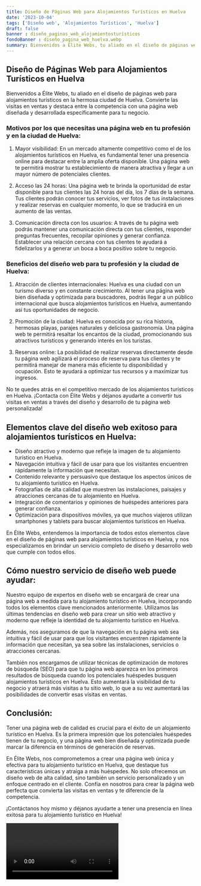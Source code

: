```yaml
---
title: Diseño de Páginas Web para Alojamientos Turísticos en Huelva
date: '2023-10-04'
tags: ['Diseño web', 'Alojamientos Turísticos', 'Huelva']
draft: false
banner : diseño_paginas_web_alojamientosturísticos
fondoBanner : diseño_pagina_web_huelva.webp
summary: Bienvenidos a Élite Webs, tu aliado en el diseño de páginas web para alojamientos turísticos en la hermosa ciudad de Huelva. Convierte las visitas en ventas y destaca entre la competencia con una página web diseñada y desarrollada específicamente para tu negocio.
---
```


## Diseño de Páginas Web para Alojamientos Turísticos en Huelva

Bienvenidos a Élite Webs, tu aliado en el diseño de páginas web para alojamientos turísticos en la hermosa ciudad de Huelva. Convierte las visitas en ventas y destaca entre la competencia con una página web diseñada y desarrollada específicamente para tu negocio.

### Motivos por los que necesitas una página web en tu profesión y en la ciudad de Huelva:

1. Mayor visibilidad: En un mercado altamente competitivo como el de los alojamientos turísticos en Huelva, es fundamental tener una presencia online para destacar entre la amplia oferta disponible. Una página web te permitirá mostrar tu establecimiento de manera atractiva y llegar a un mayor número de potenciales clientes.

2. Acceso las 24 horas: Una página web te brinda la oportunidad de estar disponible para tus clientes las 24 horas del día, los 7 días de la semana. Tus clientes podrán conocer tus servicios, ver fotos de tus instalaciones y realizar reservas en cualquier momento, lo que se traducirá en un aumento de las ventas.

3. Comunicación directa con los usuarios: A través de tu página web podrás mantener una comunicación directa con tus clientes, responder preguntas frecuentes, recopilar opiniones y generar confianza. Establecer una relación cercana con tus clientes te ayudará a fidelizarlos y a generar un boca a boca positivo sobre tu negocio.

### Beneficios del diseño web para tu profesión y la ciudad de Huelva:

1. Atracción de clientes internacionales: Huelva es una ciudad con un turismo diverso y en constante crecimiento. Al tener una página web bien diseñada y optimizada para buscadores, podrás llegar a un público internacional que busca alojamientos turísticos en Huelva, aumentando así tus oportunidades de negocio.

2. Promoción de la ciudad: Huelva es conocida por su rica historia, hermosas playas, parajes naturales y deliciosa gastronomía. Una página web te permitirá resaltar los encantos de la ciudad, promocionando sus atractivos turísticos y generando interés en los turistas.

3. Reservas online: La posibilidad de realizar reservas directamente desde tu página web agilizará el proceso de reserva para tus clientes y te permitirá manejar de manera más eficiente tu disponibilidad y ocupación. Esto te ayudará a optimizar tus recursos y a maximizar tus ingresos.

No te quedes atrás en el competitivo mercado de los alojamientos turísticos en Huelva. ¡Contacta con Élite Webs y déjanos ayudarte a convertir tus visitas en ventas a través del diseño y desarrollo de tu página web personalizada!

<GifSeo />

<Cta />

## Elementos clave del diseño web exitoso para alojamientos turísticos en Huelva:

- Diseño atractivo y moderno que refleje la imagen de tu alojamiento turístico en Huelva.
- Navegación intuitiva y fácil de usar para que los visitantes encuentren rápidamente la información que necesitan.
- Contenido relevante y persuasivo que destaque los aspectos únicos de tu alojamiento turístico en Huelva.
- Fotografías de alta calidad que muestren las instalaciones, paisajes y atracciones cercanas de tu alojamiento en Huelva.
- Integración de comentarios y opiniones de huéspedes anteriores para generar confianza.
- Optimización para dispositivos móviles, ya que muchos viajeros utilizan smartphones y tablets para buscar alojamientos turísticos en Huelva.

En Élite Webs, entendemos la importancia de todos estos elementos clave en el diseño de páginas web para alojamientos turísticos en Huelva, y nos especializamos en brindar un servicio completo de diseño y desarrollo web que cumple con todos ellos.

## Cómo nuestro servicio de diseño web puede ayudar:

Nuestro equipo de expertos en diseño web se encargará de crear una página web a medida para tu alojamiento turístico en Huelva, incorporando todos los elementos clave mencionados anteriormente. Utilizamos las últimas tendencias en diseño web para crear un sitio web atractivo y moderno que refleje la identidad de tu alojamiento turístico en Huelva.

Además, nos aseguramos de que la navegación en tu página web sea intuitiva y fácil de usar para que los visitantes encuentren rápidamente la información que necesitan, ya sea sobre las instalaciones, servicios o atracciones cercanas.

También nos encargamos de utilizar técnicas de optimización de motores de búsqueda (SEO) para que tu página web aparezca en los primeros resultados de búsqueda cuando los potenciales huéspedes busquen alojamientos turísticos en Huelva. Esto aumentará la visibilidad de tu negocio y atraerá más visitas a tu sitio web, lo que a su vez aumentará las posibilidades de convertir esas visitas en ventas.

## Conclusión:

Tener una página web de calidad es crucial para el éxito de un alojamiento turístico en Huelva. Es la primera impresión que los potenciales huéspedes tienen de tu negocio, y una página web bien diseñada y optimizada puede marcar la diferencia en términos de generación de reservas.

En Élite Webs, nos comprometemos a crear una página web única y efectiva para tu alojamiento turístico en Huelva, que destaque tus características únicas y atraiga a más huéspedes. No solo ofrecemos un diseño web de alta calidad, sino también un servicio personalizado y un enfoque centrado en el cliente. Confía en nosotros para crear la página web perfecta que convierta las visitas en ventas y te diferencie de la competencia.

¡Contáctanos hoy mismo y déjanos ayudarte a tener una presencia en línea exitosa para tu alojamiento turístico en Huelva!

<Video />

<CtaBot job='Alojamientos Turísticos' city='Huelva'/>

<Gmaps query='Huelva+españa+maps' />